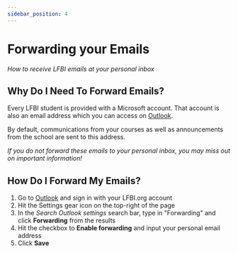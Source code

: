 ```yaml
---
sidebar_position: 4
---
```



# Forwarding your Emails

_How to receive LFBI emails at your personal inbox_

<ReactPlayer url='https://www.youtube.com/watch?v=KTklPXwJ9_Y' />

## Why Do I Need To Forward Emails?

Every LFBI student is provided with a Microsoft account. That account is also an email address which you can access on [Outlook](https://www.outlook.com).

By default, communications from your courses as well as announcements from the school are sent to this address.

_If you do not forward these emails to your personal inbox, you may miss out on important information!_

## How Do I Forward My Emails?

1.  Go to [Outlook](https://www.outlook.com) and sign in with your LFBI.org account
2.  Hit the Settings gear icon on the top-right of the page
4.  In the _Search Outlook settings_ search bar, type in "Forwarding" and click **Forwarding** from the results
5.  Hit the checkbox to **Enable forwarding** and input your personal email address
6.  Click **Save**